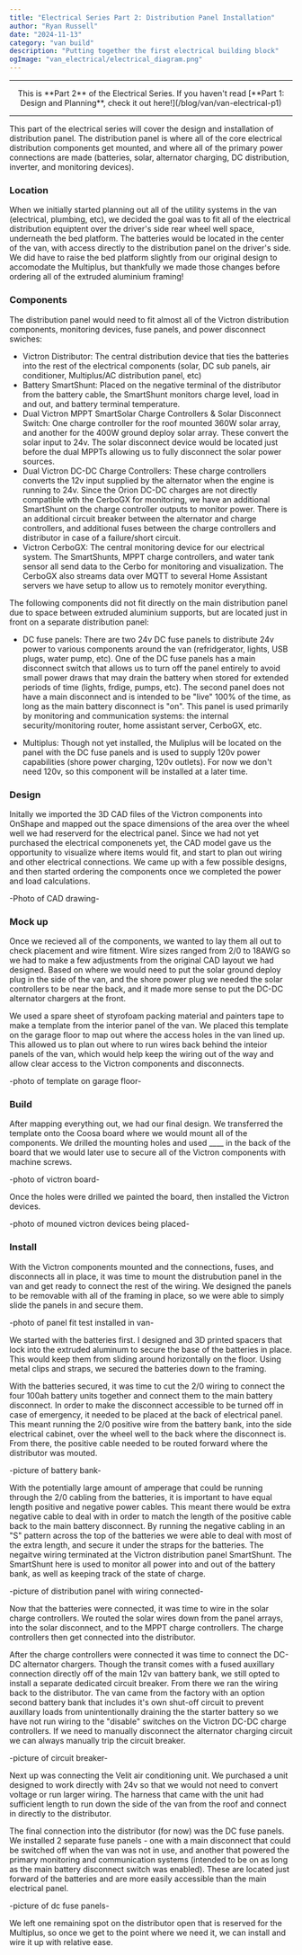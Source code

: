 ```yaml
---
title: "Electrical Series Part 2: Distribution Panel Installation"
author: "Ryan Russell"
date: "2024-11-13"
category: "van build"
description: "Putting together the first electrical building block"
ogImage: "van_electrical/electrical_diagram.png"
---
```


---

<p align="center">This is **Part 2** of the Electrical Series. If you haven't read [**Part 1: Design and Planning**, check it out here!](/blog/van/van-electrical-p1)</p>

---

This part of the electrical series will cover the design and installation of distribution panel. The distribution panel is where all of the core electrical 
distribution components get mounted, and where all of the primary power connections are made (batteries, solar, alternator charging, DC distribution, inverter, and monitoring devices).

<NewsletterSeries />

### Location

When we initially started planning out all of the utility systems in the van (electrical, plumbing, etc), we decided the goal was to fit all of the electrical distribution equiptent over 
the driver's side rear wheel well space, underneath the bed platform. The batteries would be located in the center of the van, with access directly to the distribution
panel on the driver's side. We did have to raise the bed platform slightly from our original design to accomodate the Multiplus, but thankfully we made those changes before ordering all of the 
extruded aluminium framing! 

### Components

The distribution panel would need to fit almost all of the Victron distribution components, monitoring devices, fuse panels, and power disconnect swiches:

* Victron Distributor: The central distribution device that ties the batteries into the rest of the electrical components (solar, DC sub panels, air conditioner, Multiplus/AC distribution
panel, etc)
* Battery SmartShunt: Placed on the negative terminal of the distributor from the battery cable, the SmartShunt monitors charge level, load in and out, and battery terminal temperature.
* Dual Victron MPPT SmartSolar Charge Controllers & Solar Disconnect Switch: One charge controller for the roof mounted 360W solar array, and another for the 400W ground deploy solar
array. These convert the solar input to 24v. The solar disconnect device would be located just before the dual MPPTs allowing us to fully disconnect the solar power sources.
* Dual Victron DC-DC Charge Controllers: These charge controllers converts the 12v input supplied by the alternator when the engine is running to 24v. Since the Orion DC-DC charges are not directly 
compatible wth the CerboGX for monitoring, we have an additional SmartShunt on the charge controller outputs to monitor power. There is an additional circuit breaker between the alternator and charge 
controllers, and additional fuses between the charge controllers and distributor in case of a failure/short circuit.
* Victron CerboGX: The central monitoring device for our electrical system. The SmartShunts, MPPT charge controllers, and water tank sensor all send data to the Cerbo for 
monitoring and visualization. The CerboGX also streams data over MQTT to several Home Assistant servers we have setup to allow us to remotely monitor everything.

The following components did not fit directly on the main distribution panel due to space between extruded aluminium supports, but are located just in front on a separate distribution panel:

* DC fuse panels: There are two 24v DC fuse panels to distribute 24v power to various components around the van (refridgerator, lights, USB plugs, water pump, etc). One 
of the DC fuse panels has a main disconnect switch that allows us to turn off the panel entirely to avoid small power draws that may drain the battery when stored for 
extended periods of time (lights, frdige, pumps, etc). The second panel does not have a main disconnect and is intended to be "live" 100% of the time, as long as the main battery disconnect is "on".
This panel is used primarily by monitoring and communication systems: the internal security/monitoring router, home assistant server, CerboGX, etc.

* Multiplus: Though not yet installed, the Muliplus will be located on the panel with the DC fuse panels and is used to supply 120v power capabilities (shore power charging, 120v outlets). For now 
we don't need 120v, so this component will be installed at a later time.

### Design

Initally we imported the 3D CAD files of the Victron components into OnShape and mapped out the space dimensions of the area over the wheel well we had reserverd for the electrical panel. Since we 
had not yet purchased the electrical componenets yet, the CAD model gave us the opportunity to visualize where items would fit, and start to plan out wiring and 
other electrical connections. We came up with a few possible designs, and then started ordering the components once we completed the power and load calculations.

-Photo of CAD drawing-

### Mock up

Once we recieved all of the components, we wanted to lay them all out to check placement and wire fitment. Wire sizes ranged from 2/0 to 18AWG so we had to make a few adjustments 
from the original CAD layout we had designed. Based on where we would need to put the solar ground deploy plug in the side of the van, and the shore power plug we needed the solar controllers to be 
near the back, and it made more sense to put the DC-DC alternator chargers at the front.

We used a spare sheet of styrofoam packing material and painters tape to make a template from the interior panel of the van. We placed this template on the garage floor to map out 
where the access holes in the van lined up. This allowed us to plan out where to run wires back behind the inteior panels of the van, which would help keep the wiring out of the way 
and allow clear access to the Victron components and disconnects.

-photo of template on garage floor-


### Build

After mapping everything out, we had our final design. We transferred the template onto the Coosa board where we would mount all of the components. We drilled the mounting holes and used ____ in the back 
of the board that we would later use to secure all of the Victron components with machine screws.

-photo of victron board-

Once the holes were drilled we painted the board, then installed the Victron devices. 

-photo of mouned victron devices being placed-

### Install

With the Victron components mounted and the connections, fuses, and disconnects all in place, it was time to mount the distrubution panel in the van and get ready to connect the rest of the wiring. We 
designed the panels to be removable with all of the framing in place, so we were able to simply slide the panels in and secure them. 

-photo of panel fit test installed in van-

We started with the batteries first. I designed and 3D printed spacers that lock into the extruded aluminum to secure the base of the batteries in place. This would keep them from 
sliding around horizontally on the floor. Using metal clips and straps, we secured the batteries down to the framing. 

With the batteries secured, it was time to cut the 2/0 wiring to connect the four 100ah battery units together and connect them to the main battery disconnect. In order to make the disconnect accessible 
to be turned off in case of emergency, it needed to be placed at the back of electrical panel. This meant running the 2/0 positive wire from the battery bank, into the side electrical cabinet, 
over the wheel well to the back where the disconnect is. From there, the positive cable needed to be routed forward where the distributor was mouted. 

-picture of battery bank-

With the potentially large amount of amperage that could be running through the 2/0 cabling from the batteries, it is important to have equal length positive and negative power cables. This meant there 
would be extra negative cable to deal with in order to match the length of the positive cable back to the main battery disconnect. By running the negative cabling in an "S" pattern across the top of the batteries 
we were able to deal with most of the extra length, and secure it under the straps for the batteries. The negaitve wiring terminated at the Victron distribution panel SmartShunt. The SmartShunt here is used to 
monitor all power into and out of the battery bank, as well as keeping track of the state of charge. 

-picture of distribution panel with wiring connected-

Now that the batteries were connected, it was time to wire in the solar charge controllers. We routed the solar wires down from the panel arrays, into the solar disconnect, and to the MPPT charge controllers. 
The charge controllers then get connected into the distributor.

After the charge controllers were connected it was time to connect the DC-DC alternator chargers. Though the transit comes with a fused auxillary connection directly off of the main 12v van battery bank, we still opted 
to install a separate dedicated circuit breaker. From there we ran the wiring back to the distributor. The van came from the factory with an option second battery bank that includes it's own shut-off circuit to prevent 
auxillary loads from unintentionally draining the the starter battery so we have not run wiring to the "disable" switches on the Victron DC-DC charge controllers. If we need to manually disconnect the alternator 
charging circuit we can always manually trip the circuit breaker. 

-picture of circuit breaker-

Next up was connecting the Velit air conditioning unit. We purchased a unit designed to work directly with 24v so that we would not need to convert voltage or run larger wiring. The harness that came with the 
unit had sufficient length to run down the side of the van from the roof and connect in directly to the distributor. 

The final connection into the distributor (for now) was the DC fuse panels. We installed 2 separate fuse panels - one with a main disconnect that could be switched off when the van was not in use, and another that powered 
the primary monitoring and communication systems (intended to be on as long as the main battery disconnect switch was enabled). These are located just forward of the batteries and are more easily accessible than 
the main electrical panel. 

-picture of dc fuse panels-

We left one remaining spot on the distributor open that is reserved for the Multiplus, so once we get to the point where we need it, we can install and wire it up with relative ease.
